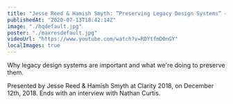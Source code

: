 ```yaml
---
title: "Jesse Reed & Hamish Smyth: ”Preserving Legacy Design Systems” — Clarity 2018"
publishedAt: "2020-07-13T18:42:14Z"
image: "./hqdefault.jpg"
poster: "./maxresdefault.jpg"
videoUrl: "https://www.youtube.com/watch?v=RDYtfmDOnGY"
localImages: true
---
```


Why legacy design systems are important and what we're doing to preserve them.

Presented by Jesse Reed & Hamish Smyth at Clarity 2018, on December 12th, 2018. Ends with an interview with Nathan Curtis.
